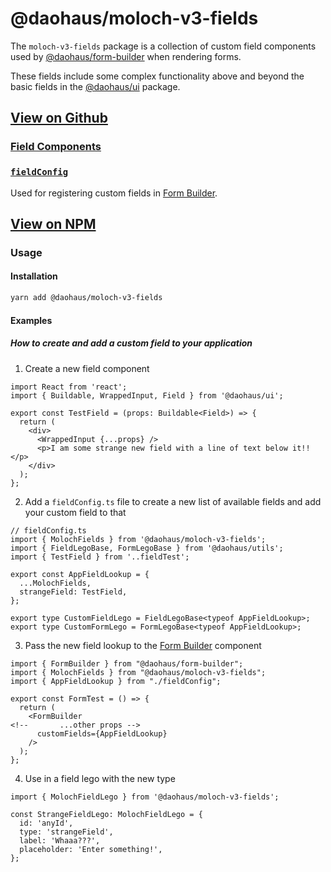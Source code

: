 # @daohaus/moloch-v3-fields

The `moloch-v3-fields` package is a collection of custom field components used by [@daohaus/form-builder](/sdk/react/form-builder) when rendering forms.

These fields include some complex functionality above and beyond the basic fields in the [@daohaus/ui](/sdk/library/ui) package.

## [View on Github](https://github.com/HausDAO/monorepo/tree/develop/libs/moloch-v3-fields)

### [Field Components](/sdk/library/ui)

### [`fieldConfig`](https://github.com/HausDAO/monorepo/blob/develop/libs/moloch-v3-fields/src/config/fieldConfig.ts)

Used for registering custom fields in [Form Builder](/sdk/react/form-builder).

## [View on NPM](https://www.npmjs.com/package/@daohaus/moloch-v3-fields)

### Usage

#### Installation

```bash
yarn add @daohaus/moloch-v3-fields
```

#### Examples

##### How to create and add a custom field to your application

1. Create a new field component

```tsx
import React from 'react';
import { Buildable, WrappedInput, Field } from '@daohaus/ui';

export const TestField = (props: Buildable<Field>) => {
  return (
    <div>
      <WrappedInput {...props} />
      <p>I am some strange new field with a line of text below it!!</p>
    </div>
  );
};
```

2. Add a `fieldConfig.ts` file to create a new list of available fields and add your custom field to that

```tsx
// fieldConfig.ts
import { MolochFields } from '@daohaus/moloch-v3-fields';
import { FieldLegoBase, FormLegoBase } from '@daohaus/utils';
import { TestField } from '..fieldTest';

export const AppFieldLookup = {
  ...MolochFields,
  strangeField: TestField,
};

export type CustomFieldLego = FieldLegoBase<typeof AppFieldLookup>;
export type CustomFormLego = FormLegoBase<typeof AppFieldLookup>;
```

3. Pass the new field lookup to the [Form Builder](/sdk/react/form-builder) component

```tsx
import { FormBuilder } from "@daohaus/form-builder";
import { MolochFields } from "@daohaus/moloch-v3-fields";
import { AppFieldLookup } from "./fieldConfig";

export const FormTest = () => {
  return (
    <FormBuilder
<!--       ...other props -->
      customFields={AppFieldLookup}
    />
  );
};

```

4. Use in a field lego with the new type

```tsx
import { MolochFieldLego } from '@daohaus/moloch-v3-fields';

const StrangeFieldLego: MolochFieldLego = {
  id: 'anyId',
  type: 'strangeField',
  label: 'Whaaa???',
  placeholder: 'Enter something!',
};
```
